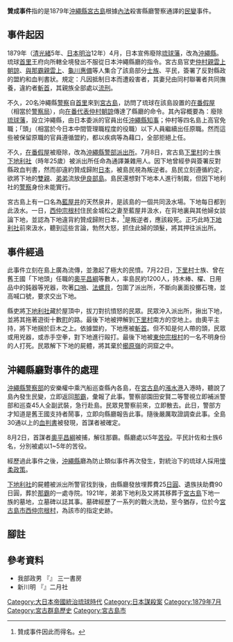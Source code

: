 {{japanese|japanese=サンシー事件|kana=サンシーじけん|romaji=Sanshi-jiken}}
'''贊成事件'''指的是1879年[[沖繩縣|沖繩縣]][[宮古島|宮古島]]根據[[內法_(琉球)|內法]]殺害縣廳警察通譯的[[民變|民變]]事件。

==事件起因==
1879年（[[清|清]][[光緒|光緒]]5年、[[日本|日本]][[明治|明治]]12年）4月，日本宣佈廢除[[琉球藩|琉球藩]]，改為[[沖繩縣|沖繩縣]]。琉球[[首里|首里]]王府向所轄全境發出不服從日本沖繩縣廳的指令。宮古島官吏[[仲村親雲上朝諒|仲村親雲上朝諒]]、[[與那霸親雲上|與那霸親雲上]]、[[龜川惠備|龜川惠備]]等人集合了該島部分[[士族|士族]]、平民，簽署了反對縣政的盟約和血判書狀。規定：凡因抵制日本而遭殺害者，其妻兒由同村聯署者共同撫養，違約者[[斬首|斬首]]，其親族全部處以[[流刑|流刑]]。

不久，20名沖繩縣[[警察|警察]]自[[首里|首里]]來到[[宮古島|宮古島]]，訪問了琉球在該島設置的[[在番假屋|在番假屋]]（相當於[[警察局|警察局]]），向[[在番代表|在番代表]][[仲村朝諒|仲村朝諒]]傳達了縣廳的命令。其內容概要為：廢除[[琉球藩|琉球藩]]，設立沖繩縣，由日本委派的官員出任[[沖繩縣知事列表|沖繩縣知事]]；仲村等四名島上高官免職；「頭」（相當於今日本中間管理職程度的役職）以下人員繼續出任原職。然而這些被保留原職的官員遵循盟約，都以疾病等為藉口，全部拒絕上任。

不久，[[在番假屋|在番假屋]]被廢除，改為[[沖繩縣警部派出所|沖繩縣警部派出所]]。7月8日，宮古島[[下里村|下里村]]的士族[[下地利社|下地利社]]（時年25歲）被派出所任命為通譯兼雜用人。因下地曾經參與簽署反對縣政血判書，然而卻違約贊成歸附[[日本|日本]]，被島民視為叛逆者。島民立刻遵循約定，欲將下地的[[雙親|雙親]]、[[弟弟|弟弟]]流放[[伊良部島|伊良部島]]。島民還想對下地本人進行制裁，但因下地利社的[[警察|警察]]身份未能實行。

宮古島上有一口名為[[藍屋井|藍屋井]]的天然泉井，是該島的一個共同汲水場。下地每日都到此汲水。一日，[[西仲宗根村|西仲宗根村]]住民金城松之妻至藍屋井汲水，在背地裏與其他婦女談論下地，並認為下地違背約贊成歸附日本，<ref>贊成事件因此而得名。</ref>是叛逆者，應該殺死。正巧此時[[下地利社|下地利社]]前來汲水，聽到這些言論，勃然大怒，抓住此婦的頭髮，將其押往派出所。
==事件經過==
此事件立刻在島上廣為流傳，並激起了極大的民憤。7月22日，[[下里村|下里村]]士族、曾在舊王國「下地頭」任職的[[奧平昌綱|奧平昌綱]]等數人，率島民約1200人，持木棒、櫂、日用品中的鈍器等兇器，吹著[[口哨|口哨]]、[[法螺貝|法螺貝]]，包圍了派出所，不斷向裏面投擲石塊，並高喊口號，要求交出下地。

縣吏將[[下地利社|下地利社]]藏於屋頂中，拔刀對抗憤怒的民眾。民眾沖入派出所，揪出下地，並將其拖著遊街十數[[町|町]]的路。最後下地被押解到[[下里村|下里村]]南方的空地上。由奧平主持，將下地捆於巨木之上。依據盟約，下地應被[[斬首|斬首]]。但不知是何人帶的頭，民眾或用兇器，或赤手空拳，對下地進行毆打。最後下地被[[東仲宗根村|東仲宗根村]]的一名不明身份的人打死。民眾解下下地的屍體，將其棄於[[櫛原嶺|櫛原嶺]]的洞窟之中。
==沖繩縣廳對事件的處理==
[[沖繩縣警察部|沖繩縣警察部]]的安樂權中乘汽船巡查縣內各島，在[[宮古島|宮古島]]的[[漲水港|漲水港]]入港時，聽說了島內發生民變，立即返回[[那霸|那霸]]，彙報了此事。警察部園田安賢二等警視立即補派警部和巡查45人全副武裝，急行赴島。民眾見警察前來，立即散去。此日，警部方才知道是舊王國支持者鬧事，立即向縣廳報告此事。隨後嚴厲取證調查此事。全島30通以上的[[血判書|血判書]]被發現，首謀者被確定。

8月2日，首謀者[[奧平昌綱|奧平昌綱]]被捕，解往那霸。縣廳處以5年[[苦役|苦役]]。平民計佐和士族6名，分別被處以1~5年的苦役。

經歷過此事件之後，[[沖繩縣|沖繩縣]]廳為防止類似事件再次發生，對統治下的琉球人採用[[懷柔政策|懷柔政策]]。

[[下地利社|下地利社]]的屍體被派出所警官找到後，由縣廳發放埋葬費25[[日圓|日圓]]、遺族扶助費90日圓，葬於[[那霸|那霸]]的一處寺院。1921年，弟弟下地利及又將其移葬于[[宮古島|宮古島]]下地一族的墓地，立墓碑以誌其事。墓碑經歷了一系列的戰火洗劫，至今猶存，位於今[[宮古島市|宮古島市]][[西仲宗根村|西仲宗根村]]，為該市的指定史跡。
== 腳註 ==
{{reflist|1}}

== 參考資料 ==
*我部政男 『{{lang|ja|明治国家と沖縄}}』 三一書房
*新川明 『{{lang|ja|異族と天皇の国家・沖縄民衆史への試み}}』二月社

{{DEFAULTSORT:Sanshi贊成事件}}
[[Category:大日本帝國統治琉球時代|Category:大日本帝國統治琉球時代]]
[[Category:日本謀殺案|Category:日本謀殺案]]
[[Category:1879年7月|Category:1879年7月]]
[[Category:宮古群島歷史|Category:宮古群島歷史]]
[[Category:宮古島市|Category:宮古島市]]